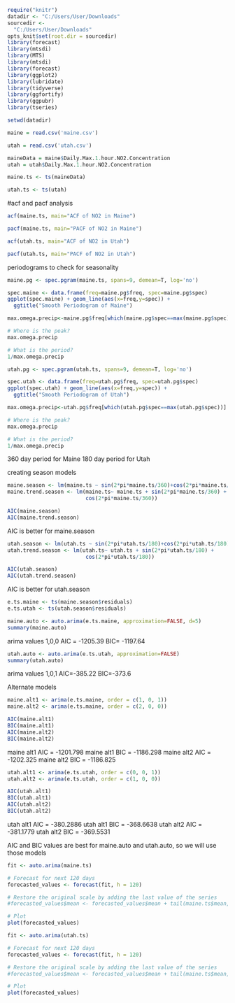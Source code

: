 ```R
require("knitr")
datadir <- "C:/Users/User/Downloads"
sourcedir <-
  "C:/Users/User/Downloads"
opts_knit$set(root.dir = sourcedir)
library(forecast)
library(mtsdi)
library(MTS)
library(mtsdi)
library(forecast)
library(ggplot2)
library(lubridate)
library(tidyverse)
library(ggfortify)
library(ggpubr)
library(tseries)
```

```R
setwd(datadir)

maine = read.csv('maine.csv')
```

```R
utah = read.csv('utah.csv')
```


```R
maineData = maine$Daily.Max.1.hour.NO2.Concentration
utah = utah$Daily.Max.1.hour.NO2.Concentration
```


```R
maine.ts <- ts(maineData)

```

```R

utah.ts <- ts(utah)

```

#acf and pacf analysis
```R

acf(maine.ts, main="ACF of NO2 in Maine")


```


```R
pacf(maine.ts, main="PACF of NO2 in Maine")

```

```R
acf(utah.ts, main="ACF of NO2 in Utah")

```
```R
pacf(utah.ts, main="PACF of NO2 in Utah")
```

periodograms to check for seasonality
```R
maine.pg <- spec.pgram(maine.ts, spans=9, demean=T, log='no')

```


```R
spec.maine <- data.frame(freq=maine.pg$freq, spec=maine.pg$spec)
ggplot(spec.maine) + geom_line(aes(x=freq,y=spec)) + 
  ggtitle("Smooth Periodogram of Maine")

```

```R
max.omega.precip<-maine.pg$freq[which(maine.pg$spec==max(maine.pg$spec))]

# Where is the peak?
max.omega.precip

# What is the period?
1/max.omega.precip
```


```R
utah.pg <- spec.pgram(utah.ts, spans=9, demean=T, log='no')

```


```R
spec.utah <- data.frame(freq=utah.pg$freq, spec=utah.pg$spec)
ggplot(spec.utah) + geom_line(aes(x=freq,y=spec)) + 
  ggtitle("Smooth Periodogram of Utah")

```

```R
max.omega.precip<-utah.pg$freq[which(utah.pg$spec==max(utah.pg$spec))]

# Where is the peak?
max.omega.precip

# What is the period?
1/max.omega.precip
```

360 day period for Maine
180 day period for Utah

creating season models
```R
maine.season <- lm(maine.ts ~ sin(2*pi*maine.ts/360)+cos(2*pi*maine.ts/360))
maine.trend.season <- lm(maine.ts~ maine.ts + sin(2*pi*maine.ts/360) + 
                         cos(2*pi*maine.ts/360))

AIC(maine.season)
AIC(maine.trend.season)


```

AIC is better for maine.season

```R
utah.season <- lm(utah.ts ~ sin(2*pi*utah.ts/180)+cos(2*pi*utah.ts/180))
utah.trend.season <- lm(utah.ts~ utah.ts + sin(2*pi*utah.ts/180) + 
                         cos(2*pi*utah.ts/180))

AIC(utah.season)
AIC(utah.trend.season)


```

AIC is better for utah.season

```R
e.ts.maine <- ts(maine.season$residuals)
e.ts.utah <- ts(utah.season$residuals)
```


```R
maine.auto <- auto.arima(e.ts.maine, approximation=FALSE, d=5)
summary(maine.auto)
```

arima values 1,0,0
AIC = -1205.39
BIC= -1197.64

```R
utah.auto <- auto.arima(e.ts.utah, approximation=FALSE)
summary(utah.auto)
```

arima values 1,0,1
AIC=-385.22
BIC=-373.6


Alternate models
```R
maine.alt1 <- arima(e.ts.maine, order = c(1, 0, 1))
maine.alt2 <- arima(e.ts.maine, order = c(2, 0, 0))

AIC(maine.alt1)
BIC(maine.alt1)
AIC(maine.alt2)
BIC(maine.alt2)
```

maine alt1 AIC = -1201.798
maine alt1 BIC = -1186.298
maine alt2 AIC = -1202.325
maine alt2 BIC = -1186.825

```R
utah.alt1 <- arima(e.ts.utah, order = c(0, 0, 1))
utah.alt2 <- arima(e.ts.utah, order = c(1, 0, 0))

AIC(utah.alt1)
BIC(utah.alt1)
AIC(utah.alt2)
BIC(utah.alt2)
```

utah alt1 AIC = -380.2886
utah alt1 BIC = -368.6638
utah alt2 AIC = -381.1779
utah alt2 BIC = -369.5531


AIC and BIC values are best for maine.auto and utah.auto, so we will use those models



```R
fit <- auto.arima(maine.ts)

# Forecast for next 120 days
forecasted_values <- forecast(fit, h = 120)

# Restore the original scale by adding the last value of the series
#forecasted_values$mean <- forecasted_values$mean + tail(maine.ts$mean, 1)

# Plot
plot(forecasted_values)
```

```R
fit <- auto.arima(utah.ts)

# Forecast for next 120 days
forecasted_values <- forecast(fit, h = 120)

# Restore the original scale by adding the last value of the series
#forecasted_values$mean <- forecasted_values$mean + tail(maine.ts$mean, 1)

# Plot
plot(forecasted_values)
```

